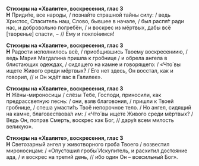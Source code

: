 **Стихиры на «Хвалите», воскресения, глас 3**  
**Н** Приди́те, все народы, / познайте страшной тайны силу: / ведь Христос, Спаситель наш, Слово, бывшее в начале, / был распя́т ради нас, и добровольно погребён, / и воскрес из мёртвых, дабы всё [творенье] спасти, − // Ему и покло́нимся!

**Стихиры на «Хвалите», воскресения, глас 3**  
**Н** Радости исполнилось всё, / приобщившись Твоему воскресениию, / ведь Мария Магдалина пришла к гробнице / и обрела ангела в блистающих одеждах, / сидящего на камне и говорящего: / «Что́ вы ищете Живого среди мёртвых? / Его нет здесь, Он восстал, как и говорил, // и Он ждёт вас в Галилее».

**Стихиры на «Хвалите», воскресения, глас 3**  
**Н** Жёны-мироносицы / слёзы Тебе, Господи, приносили, как предрассветную песнь: / они, взяв благовония, / пришли к Твоей гробнице, / спеша умасти́ть Твоё непорочное тело. / Но ангел, сидящий на камне, благовествова́л им: / «Что́ вы ищете Живого среди мёртвых? / Ведь Он, поправ Смерть, воскрес как Бог, // дару́я всем милость великую».

**Стихиры на «Хвалите», воскресения, глас 3**  
**Н** Светозарный ангел у животворного гроба Твоего / возвестил мироносицам: / «Опустошил гробы́ Искупитель, и расхитил достояние ада, / и воскрес на третий день, // ибо один Он – всесильный Бог».
